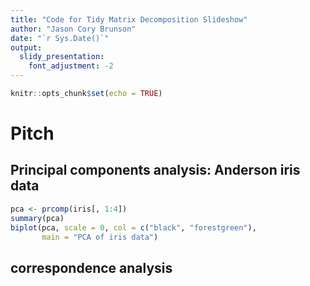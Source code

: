 ```yaml
---
title: "Code for Tidy Matrix Decomposition Slideshow"
author: "Jason Cory Brunson"
date: "`r Sys.Date()`"
output:
  slidy_presentation:
    font_adjustment: -2
---
```

  
```r
knitr::opts_chunk$set(echo = TRUE)
```

# Pitch

## Principal components analysis: Anderson iris data

```r
pca <- prcomp(iris[, 1:4])
summary(pca)
biplot(pca, scale = 0, col = c("black", "forestgreen"),
       main = "PCA of iris data")
```

## correspondence analysis
